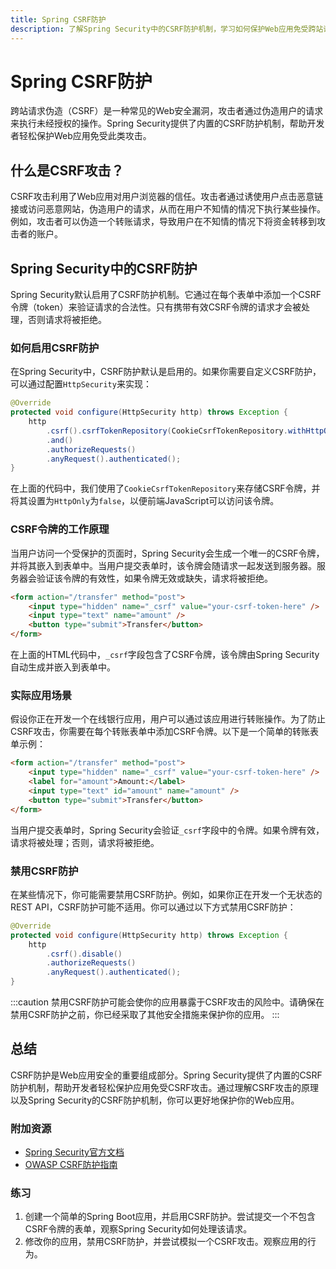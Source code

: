 ```yaml
---
title: Spring CSRF防护
description: 了解Spring Security中的CSRF防护机制，学习如何保护Web应用免受跨站请求伪造攻击。
---
```


# Spring CSRF防护

跨站请求伪造（CSRF）是一种常见的Web安全漏洞，攻击者通过伪造用户的请求来执行未经授权的操作。Spring Security提供了内置的CSRF防护机制，帮助开发者轻松保护Web应用免受此类攻击。

## 什么是CSRF攻击？

CSRF攻击利用了Web应用对用户浏览器的信任。攻击者通过诱使用户点击恶意链接或访问恶意网站，伪造用户的请求，从而在用户不知情的情况下执行某些操作。例如，攻击者可以伪造一个转账请求，导致用户在不知情的情况下将资金转移到攻击者的账户。

## Spring Security中的CSRF防护

Spring Security默认启用了CSRF防护机制。它通过在每个表单中添加一个CSRF令牌（token）来验证请求的合法性。只有携带有效CSRF令牌的请求才会被处理，否则请求将被拒绝。

### 如何启用CSRF防护

在Spring Security中，CSRF防护默认是启用的。如果你需要自定义CSRF防护，可以通过配置`HttpSecurity`来实现：

```java
@Override
protected void configure(HttpSecurity http) throws Exception {
    http
        .csrf().csrfTokenRepository(CookieCsrfTokenRepository.withHttpOnlyFalse())
        .and()
        .authorizeRequests()
        .anyRequest().authenticated();
}
```

在上面的代码中，我们使用了`CookieCsrfTokenRepository`来存储CSRF令牌，并将其设置为`HttpOnly`为`false`，以便前端JavaScript可以访问该令牌。

### CSRF令牌的工作原理

当用户访问一个受保护的页面时，Spring Security会生成一个唯一的CSRF令牌，并将其嵌入到表单中。当用户提交表单时，该令牌会随请求一起发送到服务器。服务器会验证该令牌的有效性，如果令牌无效或缺失，请求将被拒绝。

```html
<form action="/transfer" method="post">
    <input type="hidden" name="_csrf" value="your-csrf-token-here" />
    <input type="text" name="amount" />
    <button type="submit">Transfer</button>
</form>
```

在上面的HTML代码中，`_csrf`字段包含了CSRF令牌，该令牌由Spring Security自动生成并嵌入到表单中。

### 实际应用场景

假设你正在开发一个在线银行应用，用户可以通过该应用进行转账操作。为了防止CSRF攻击，你需要在每个转账表单中添加CSRF令牌。以下是一个简单的转账表单示例：

```html
<form action="/transfer" method="post">
    <input type="hidden" name="_csrf" value="your-csrf-token-here" />
    <label for="amount">Amount:</label>
    <input type="text" id="amount" name="amount" />
    <button type="submit">Transfer</button>
</form>
```

当用户提交表单时，Spring Security会验证`_csrf`字段中的令牌。如果令牌有效，请求将被处理；否则，请求将被拒绝。

### 禁用CSRF防护

在某些情况下，你可能需要禁用CSRF防护。例如，如果你正在开发一个无状态的REST API，CSRF防护可能不适用。你可以通过以下方式禁用CSRF防护：

```java
@Override
protected void configure(HttpSecurity http) throws Exception {
    http
        .csrf().disable()
        .authorizeRequests()
        .anyRequest().authenticated();
}
```

:::caution
禁用CSRF防护可能会使你的应用暴露于CSRF攻击的风险中。请确保在禁用CSRF防护之前，你已经采取了其他安全措施来保护你的应用。
:::

## 总结

CSRF防护是Web应用安全的重要组成部分。Spring Security提供了内置的CSRF防护机制，帮助开发者轻松保护应用免受CSRF攻击。通过理解CSRF攻击的原理以及Spring Security的CSRF防护机制，你可以更好地保护你的Web应用。

### 附加资源

- [Spring Security官方文档](https://docs.spring.io/spring-security/reference/features/exploits/csrf.html)
- [OWASP CSRF防护指南](https://owasp.org/www-community/attacks/csrf)

### 练习

1. 创建一个简单的Spring Boot应用，并启用CSRF防护。尝试提交一个不包含CSRF令牌的表单，观察Spring Security如何处理该请求。
2. 修改你的应用，禁用CSRF防护，并尝试模拟一个CSRF攻击。观察应用的行为。